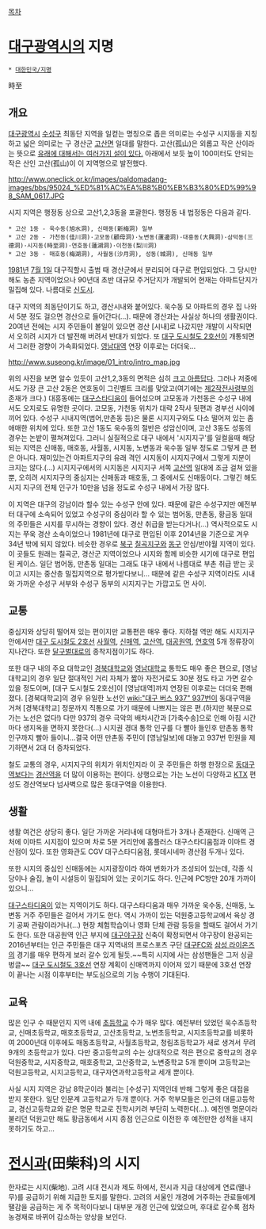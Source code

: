 [[목차]]
= [[대구광역시]]의 지명 =
 * [[대한민국/지명]]

時至
== 개요 ==
[[대구광역시]] [[수성구]] 최동단 지역을 일컫는 명칭으로  좁은 의미로는 수성구 시지동을 지칭하고 넓은 의미로는 구 경산군 [[고산]]면 일대를 말한다. 고산(孤山)은 외롭고 작은 산이라는 뜻으로 [http://www.oneclick.or.kr/contents/nativecult/area01.jsp?fid=475&cid=42430 유래에 대해서는 여러가지 설이 있다.] 아래에서 보듯 높이 100미터도 안되는 작은 산인 고산(孤山)이 이 지역명으로 발전했다. 

http://www.oneclick.or.kr/images/paldomadang-images/bbs/95024_%ED%81%AC%EA%B8%B0%EB%B3%80%ED%99%98_SAM_0617.JPG


시지 지역은 행정동 상으로 고산1,2,3동을 포괄한다. 행정동 내 법정동은 다음과 같다.

 * 고산 1동 - 욱수동(旭水洞), 신매동(新梅洞) 일부
 * 고산 2동 - 가천동(佳川洞)·고모동(顧母洞)·노변동(蘆邊洞)·대흥동(大興洞)·삼덕동(三德洞)·시지동(時至洞)·연호동(蓮湖洞)·이천동(梨川洞)
 * 고산 3동 - 매호동(梅湖洞), 사월동(沙月洞), 성동(城洞), 신매동 일부

[[1981년]] [[7월 1일]] 대구직할시 출범 때 경산군에서 분리되어 대구로 편입되었다. 그 당시만 해도 농촌 지역이었으나 90년대 초반 대규모 주거단지가 개발되어 현재는 아파트단지가 밀집해 있다. 나름대로 [[신도시]].

대구 지역의 최동단이기도 하고, 경산시내와 붙어있다. 욱수동 모 아파트의 경우 집 나와서 5분 정도 걸으면 경산으로 들어간다(...). 때문에 경산과는 사실상 하나의 생활권이다. 20여년 전에는 시지 주민들이 볼일이 있으면 경산 [시내]로 나갔지만 개발이 시작되면서 오히려 시지가 더 발전해 버려서 반대가 되었다. 또 [[대구 도시철도 2호선]]이 개통되면서 그러한 경향이 가속화되었다. [[영남대역]] 연장 이후로는 더더욱...

http://www.suseong.kr/image/01_intro/intro_map.jpg

위의 사진을 보면 알수 있듯이 고산1,2,3동의 면적은 심히 [[크고 아름답다]]. 그러나 저중에서도 가장 큰 고산 2동은 연호동이 그린벨트 크리를 맞았고(여기에는 [[제2작전사령부]]의 존재가 크다.) 대흥동에는 [[대구스타디움]]이 들어섰으며 고모동과 가천동은 수성구 내에서도 오지로도 유명한 곳이다. 고모동, 가천동 위치가 대략 2작사 뒷편과 경부선 사이에 끼어 있다. 수성구 시내지역(범어,만촌동 등)은 물론 시지지구와도 다소 떨어져 있는 좀 애매한 위치에 있다. 또한 고산 1동도 욱수동의 절반은 성암산이며, 고산 3동도 성동의 경우는 논밭이 펼쳐져있다. 그러니 실질적으로 대구 내에서 '시지지구'를 일컬을때 해당되는 지역은 신매동, 매호동, 사월동, 시지동, 노변동과 욱수동 일부 정도로 그렇게 큰 편은 아니다. 재미있는건 아파트지구의 유래 격인 시지동이 시지지구에서 그렇게 지분이 크지는 않다.(...) 시지지구에서의 시지동은 시지지구 서쪽 [[고산역]] 일대에 조금 걸쳐 있을 뿐, 오히려 시지지구의 중심지는 신매동과 매호동, 그 중에서도 신매동이다. 그렇긴 해도 시지 지구의 전체 인구가 10만을 넘을 정도로 수성구 내에서 가장 많다.

이 지역은 대구의 강남이라 할수 있는 수성구 안에 있다. 때문에 같은 수성구지만 예전부터 대구에 소속되어 있었고 수성구의 중심이라 할 수 있는 범어동, 만촌동, 황금동 일대의 주민들은 시지를 무시하는 경향이 있다. 경산 취급을 받는다거나(...) 역사적으로도 시지는 쭈욱 경산 소속이었으나 1981년에 대구로 편입된 이후 2014년을 기준으로 겨우 34년 밖에 되지 않았다. 비슷한 경우로 [[북구]] [[칠곡]]지구와 [[동구]] 안심/반야월 지역이 있다. 이 곳들도 원래는 칠곡군, 경산군 지역이었으나 시지와 함께 비슷한 시기에 대구로 편입된 케이스. 일단 범어동, 만촌동 일대는 그래도 대구 내에서 나름대로 부촌 취급 받는 곳이고 시지는 중산층 밀집지역으로 평가받다보니... 때문에 같은 수성구 지역이라도 시내와 가까운 수성구 서부와 수성구 동부의 시지지구는 가깝고도 먼 사이. 

== 교통 ==
중심지와 상당히 떨어져 있는 편이지만 교통편은 매우 좋다. 지하철 역만 해도 시지지구 안에서만 [[대구 도시철도 2호선]] [[사월역]], [[신매역]], [[고산역(대구)|고산역]], [[대공원역]], [[연호역]] 5개 정류장이 지나간다. 또한 [[달구벌대로]]의 종착지점이기도 하다.

또한 대구 내의 주요 대학교인 [[경북대학교]]와 [[영남대학교]] 통학도 매우 좋은 편으로, [영남대학교]의 경우 일단 절대적인 거리 자체가 짧아 자전거로도 30분 정도 타고 가면 갈수 있을 정도이며, [대구 도시철도 2호선]이 [영남대역]까지 연장된 이후로는 더더욱 편해졌다. [경북대학교]의 경우 유일한 노선인 [[wiki:"대구 버스 937" 937번]]이 동대구역을 거쳐 [경북대학교] 정문까지 직통으로 가기 때문에 나쁘지는 않은 편.(하지만 북문으로 가는 노선은 없다!) 다만 937의 경우 극악의 배차시간과 [가축수송]으로 인해 아침 시간마다 생지옥을 면하지 못한다(...) 시지권 경대 통학 인구를 다 빨아 들인후 만촌동 통학 인구까지 빨아 들이니...결국 어떤 만촌동 주민이 [영남일보]에 대놓고 937번 민원을 제기하면서 2대 더 증차되었다.

철도 교통의 경우, 시지지구의 위치가 위치인지라 이 곳 주민들은 하행 한정으로 [[동대구역(경부선)|동대구역]]보다는 [[경산역]]을 더 많이 이용하는 편이다. 상행으로는 가는 노선이 다양하고 [[KTX]] 편성도 경산역보다 넘사벽으로 많은 동대구역을 이용한다.

== 생활 ==
생활 여건은 상당히 좋다. 일단 가까운 거리내에 대형마트가 3개나 존재한다. 신매역 근처에 이마트 시지점이 있으며 차로 5분 거리안에 홈플러스 대구스타디움점과 이마트 경산점이 있다. 또한 영화관도 CGV 대구스타디움점, 롯데시네마 경산점 두개나 있다.

또한 시지의 중심인 신매동에는 시지광장이라 하여 번화가가 조성되어 있는데, 각종 식당이나 술집, 놀이 시설등이 밀집되어 있는 곳이기도 하다. 인근에 PC방만 20개 가까이 있으니...

[[대구스타디움]]이 있는 지역이기도 하다. 대구스타디움과 매우 가까운 욱수동, 신매동, 노변동 거주 주민들은 걸어서 가기도 한다. 역시 가까이 있는 덕원중고등학교에서 육상 경기 공짜 관람이라거나(...) 현장 체험학습이나 영화 단체 관람 등등을 할때도 걸어서 가기도 한다. 또한 대공원역 인근 부지에 [[대구야구장]] 신축이 확정되면서 야구장이 완공되는 2016년부터는 인근 주민들은 대구 지역내의 프로스포츠 구단 [[대구FC]]와 [[삼성 라이온즈]]의 경기를 매우 편하게 보러 갈수 있게 될듯.~~특히 시지에 사는 삼성팬들은 그저 싱글벙글~~ [[대구 도시철도 3호선]] 연장 계획이 신매역까지 이어져 있기 때문에 3호선 연장이 끝나는 시점 이후부터는 부도심으로의 기능 수행이 기대된다.

== 교육 ==
많은 인구 수 때문인지 지역 내에 [[초등학교]] 수가 매우 많다. 예전부터 있었던 욱수초등학교, 신매초등학교, 매호초등학교, 고산초등학교, 노변초등학교, 시지초등학교를 비롯하여 2000년대 이후에도 매동초등학교, 사월초등학교, 청림초등학교가 새로 생겨서 무려 9개의 초등학교가 있다. 다만 중고등학교의 수는 상대적으로 적은 편으로 중학교의 경우 덕원중학교, 시지중학교, 매호중학교, 고산중학교, 노변중학교 5개 뿐이며 고등학교는 덕원고등학교, 시지고등학교, 대구자연과학고등학교 세개 뿐이다.

사실 시지 지역은 강남 8학군이라 불리는 [수성구] 지역인데 반해 그렇게 좋은 대접을 받지 못한다. 일단 인문계 고등학교가 두개 뿐이다. 거주 학부모들은 인근의 대륜고등학교, 경신고등학교와 같은 명문 학교로 진학시키려 부단히 노력한다(...). 예전엔 명문이라 불리던 덕원고만 해도 황금동에서 시지 종점 인근으로 이전한 후 예전만한 성적을 내지 못하기도 하고...

= [[전시과]](田柴科)의 시지 =
한자로는 시지(柴地). 고려 시대 전시과 제도 하에서, 전시과 지급 대상에게 연료(땔나무)를 공급하기 위해 지급한 토지를 말한다. 고려의 서울인 개경에 거주하는 관료들에게 땔감을 공급하는 게 주 목적이다보니 대부분 개경 인근에 있었으며, 후대로 갈수록 점차 농경재로 바뀌어 감소하는 양상을 보인다.
